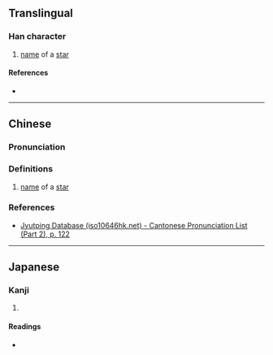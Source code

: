 {{character info}}
==Translingual==

===Han character===
{{Han char|rn=72|rad=日|as=05|sn=9|four=63032|canj=AINE|ids=⿰日永}}

# [[name]] of a [[star]]

====References====
* {{Han ref|kx=0494.170|dkj=13869|dj=0859.020|hdz=21503.120|uh=6639|ud=26169|bh=CEF7|bd=52983}}

----

==Chinese==
{{zh-forms}}

===Pronunciation===
{{zh-pron
|m=ǎi
|c=oi2
|mc=
|oc=
|ma=
|cat=
}}

===Definitions===
{{zh-hanzi}}

# [[name]] of a [[star]] <!-- 《康熙字典·日部·五》昹：《金鏡》音藹。星名。又昶。-->

===References===
* [http://www.iso10646hk.net/jp/document/download.jsp Jyutping Database (iso10646hk.net) - Cantonese Pronunciation List (Part 2), p. 122]

----

==Japanese==

===Kanji===
{{ja-kanji|grade=|rs=日05}}

# {{rfdef|ja|sort=日05}}

====Readings====
* {{ja-readings|on=[[あい]] (ai)|kun=}}